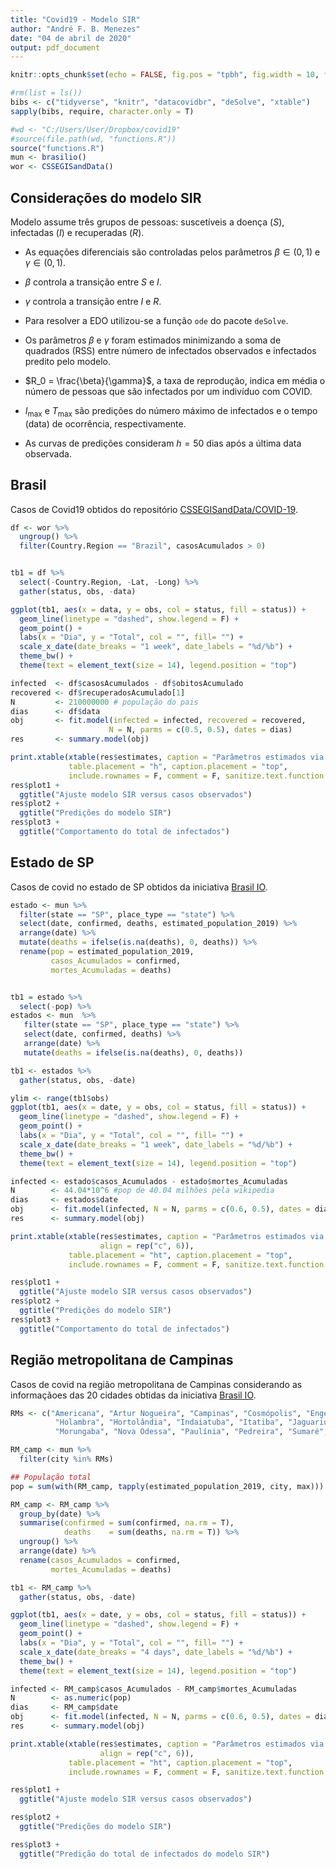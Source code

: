 ```yaml
---
title: "Covid19 - Modelo SIR"
author: "André F. B. Menezes"
date: "04 de abril de 2020"
output: pdf_document
---
```


```r
knitr::opts_chunk$set(echo = FALSE, fig.pos = "tpbh", fig.width = 10, fig.height = 8, fig.align = "center")
```

```r
#rm(list = ls())
bibs <- c("tidyverse", "knitr", "datacovidbr", "deSolve", "xtable")
sapply(bibs, require, character.only = T)

#wd <- "C:/Users/User/Dropbox/covid19"
#source(file.path(wd, "functions.R"))
source("functions.R")
mun <- brasilio()
wor <- CSSEGISandData()
```

## Considerações do modelo SIR

Modelo assume três grupos de pessoas: suscetíveis a doença ($S$), infectadas ($I$) e recuperadas ($R$).
\begin{figure}[ht]
	\centering
	\includegraphics[]{sir_diagrama.png}
\end{figure}

- As equações diferenciais são controladas pelos parâmetros $\beta \in (0, 1)$ e $\gamma \in (0, 1)$.

- $\beta$ controla a transição entre $S$ e $I$.

- $\gamma$ controla a transição entre $I$ e $R$.

\begin{eqnarray}
\dfrac{dS}{dt} &=&-\beta\,S\,I \\
\dfrac{dI}{dt} &=& \beta\,S\,I-\gamma\,I \\
\dfrac{dS}{dt} &=&-\gamma \,I
\end{eqnarray}

- Para resolver a EDO utilizou-se a função `ode` do pacote `deSolve`.

- Os parâmetros $\beta$ e $\gamma$ foram estimados minimizando a soma de quadrados (RSS) entre
número de infectados observados e infectados predito pelo modelo.

- $R_0 = \frac{\beta}{\gamma}$, a taxa de reprodução, indica em média o número de pessoas que são infectados
por um indivíduo com COVID.

- $I_{\max}$ e $T_{\max}$ são predições do número máximo de infectados e o tempo (data) de ocorrência, respectivamente.

- As curvas de predições consideram $h = 50$ dias após a última data observada.

\newpage
## Brasil
Casos de Covid19 obtidos do repositório [CSSEGISandData/COVID-19](https://github.com/CSSEGISandData/COVID-19).

```r
df <- wor %>%
  ungroup() %>%
  filter(Country.Region == "Brazil", casosAcumulados > 0)  


tb1 = df %>%
  select(-Country.Region, -Lat, -Long) %>%
  gather(status, obs, -data)

ggplot(tb1, aes(x = data, y = obs, col = status, fill = status)) +
  geom_line(linetype = "dashed", show.legend = F) +
  geom_point() +
  labs(x = "Dia", y = "Total", col = "", fill= "") +
  scale_x_date(date_breaks = "1 week", date_labels = "%d/%b") +
  theme_bw() +
  theme(text = element_text(size = 14), legend.position = "top")

```


```r

infected  <- df$casosAcumulados - df$obitosAcumulado
recovered <- df$recuperadosAcumulado[1]
N         <- 210000000 # população do pais
dias      <- df$data
obj       <- fit.model(infected = infected, recovered = recovered,
                      N = N, parms = c(0.5, 0.5), dates = dias)
res       <- summary.model(obj)

print.xtable(xtable(res$estimates, caption = "Parâmetros estimados via RSS do modelo SIR.", align = rep("c", 6)),
             table.placement = "h", caption.placement = "top",
             include.rownames = F, comment = F, sanitize.text.function = force)
res$plot1 +
  ggtitle("Ajuste modelo SIR versus casos observados")
res$plot2 +
  ggtitle("Predições do modelo SIR")
res$plot3 +
  ggtitle("Comportamento do total de infectados")
```

\newpage
## Estado de SP

Casos de covid no estado de SP obtidos da iniciativa [Brasil IO](https://www.brasil.io/home).

```r
estado <- mun %>%
  filter(state == "SP", place_type == "state") %>%
  select(date, confirmed, deaths, estimated_population_2019) %>%
  arrange(date) %>%
  mutate(deaths = ifelse(is.na(deaths), 0, deaths)) %>%
  rename(pop = estimated_population_2019,
         casos_Acumulados = confirmed,
         mortes_Acumuladas = deaths)


tb1 = estado %>%
  select(-pop) %>%
estados <- mun  %>%
   filter(state == "SP", place_type == "state") %>%
   select(date, confirmed, deaths) %>%
   arrange(date) %>%
   mutate(deaths = ifelse(is.na(deaths), 0, deaths))

tb1 <- estados %>%
  gather(status, obs, -date)

ylim <- range(tb1$obs)
ggplot(tb1, aes(x = date, y = obs, col = status, fill = status)) +
  geom_line(linetype = "dashed", show.legend = F) +
  geom_point() +
  labs(x = "Dia", y = "Total", col = "", fill= "") +
  scale_x_date(date_breaks = "1 week", date_labels = "%d/%b") +
  theme_bw() +
  theme(text = element_text(size = 14), legend.position = "top")
```


```r

infected <- estado$casos_Acumulados - estado$mortes_Acumuladas
N        <- 44.04*10^6 #pop de 40.04 milhões pela wikipedia
dias     <- estados$date
obj      <- fit.model(infected, N = N, parms = c(0.6, 0.5), dates = dias)
res      <- summary.model(obj)

print.xtable(xtable(res$estimates, caption = "Parâmetros estimados via RSS do modelo SIR.",
                    align = rep("c", 6)),
             table.placement = "ht", caption.placement = "top",
             include.rownames = F, comment = F, sanitize.text.function = force)

res$plot1 +
  ggtitle("Ajuste modelo SIR versus casos observados")
res$plot2 +
  ggtitle("Predições do modelo SIR")
res$plot3 +
  ggtitle("Comportamento do total de infectados")

```


\newpage
## Região metropolitana de Campinas

Casos de covid na região metropolitana de Campinas considerando as informaçãoes das 20 cidades obtidas da iniciativa [Brasil IO](https://www.brasil.io/home).

```r
RMs <- c("Americana", "Artur Nogueira", "Campinas", "Cosmópolis", "Engenheiro Coelho",
          "Holambra", "Hortolândia", "Indaiatuba", "Itatiba", "Jaguariúna", "Monte Mor",
          "Morungaba", "Nova Odessa", "Paulínia", "Pedreira", "Sumaré", "Valinhos", "Vinhedo")

RM_camp <- mun %>%
  filter(city %in% RMs)

## População total
pop = sum(with(RM_camp, tapply(estimated_population_2019, city, max)))

RM_camp <- RM_camp %>%
  group_by(date) %>%
  summarise(confirmed = sum(confirmed, na.rm = T),
            deaths    = sum(deaths, na.rm = T)) %>%
  ungroup() %>%
  arrange(date) %>%
  rename(casos_Acumulados = confirmed,
         mortes_Acumuladas = deaths)

tb1 <- RM_camp %>%
  gather(status, obs, -date)

ggplot(tb1, aes(x = date, y = obs, col = status, fill = status)) +
  geom_line(linetype = "dashed", show.legend = F) +
  geom_point() +
  labs(x = "Dia", y = "Total", col = "", fill= "") +
  scale_x_date(date_breaks = "4 days", date_labels = "%d/%b") +
  theme_bw() +
  theme(text = element_text(size = 14), legend.position = "top")
```


```r

infected <- RM_camp$casos_Acumulados - RM_camp$mortes_Acumuladas
N        <- as.numeric(pop)
dias     <- RM_camp$date
obj      <- fit.model(infected, N = N, parms = c(0.6, 0.5), dates = dias)
res      <- summary.model(obj)

print.xtable(xtable(res$estimates, caption = "Parâmetros estimados via RSS do modelo SIR.",
                    align = rep("c", 6)),
             table.placement = "ht", caption.placement = "top",
             include.rownames = F, comment = F, sanitize.text.function = force)

res$plot1 +
  ggtitle("Ajuste modelo SIR versus casos observados")

res$plot2 +
  ggtitle("Predições do modelo SIR")

res$plot3 +
  ggtitle("Predição do total de infectados do modelo SIR")

```
